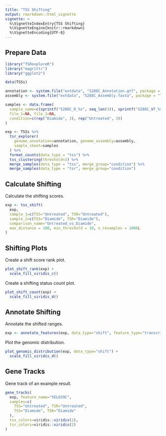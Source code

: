 ```yaml
---
title: "TSS Shifting"
output: rmarkdown::html_vignette
vignette: >
  %\VignetteIndexEntry{TSS Shifting}
  %\VignetteEngine{knitr::rmarkdown}
  %\VignetteEncoding{UTF-8}
---
```


## Prepare Data

```r
library("TSRexploreR")
library("magrittr")
library("ggplot2")

data(TSSs)

annotation <- system.file("extdata", "S288C_Annotation.gtf", package = "TSRexploreR")
assembly <- system.file("extdata", "S288C_Assembly.fasta", package = "TSRexploreR")

samples <- data.frame(
  sample_name=c(sprintf("S288C_D_%s", seq_len(3)), sprintf("S288C_WT_%s", seq_len(3))),
  file_1=NA, file_2=NA,
  condition=c(rep("Diamide", 3), rep("Untreated", 3))
)
```

```r
exp <- TSSs %>%
  tsr_explorer(
    genome_annotation=annotation, genome_assembly=assembly,
    sample_sheet=samples
  ) %>%
  format_counts(data_type = "tss") %>%
  tss_clustering(threshold=3) %>%  
  merge_samples(data_type = "tss", merge_group="condition") %>%
  merge_samples(data_type = "tsr", merge_group="condition")

```

## Calculate Shifting

Calculate the shifting scores.

```r
exp <- tss_shift(
  exp,
  sample_1=c(TSS="Untreated", TSR="Untreated"),
  sample_2=c(TSS="Diamide", TSR="Diamide"),
  comparison_name="Untreated_vs_Diamide",
  max_distance = 100, min_threshold = 10, n_resamples = 1000L
)
```

## Shifting Plots

Create a shift score rank plot.

```r
plot_shift_rank(exp) +
  scale_fill_viridis_c()
```

Create a shifting status count plot.

```r
plot_shift_count(exp) +
  scale_fill_viridis_d()
```

## Annotate Shifting

Annotate the shifted ranges.

```r
exp <- annotate_features(exp, data_type="shift", feature_type="transcript")
```

Plot the genomic distribution.

```r
plot_genomic_distribution(exp, data_type="shift") +
  scale_fill_viridis_d()
```

## Gene Tracks

Gene track of an example result.

```r
gene_tracks(
  exp, feature_name="YEL039C",
  samples=c(
    TSS="Untreated", TSR="Untreated",
    TSS="Diamide", TSR="Diamide"
  ),
  tss_colors=viridis::viridis(2),
  tsr_colors=viridis::viridis(2)
)
```
